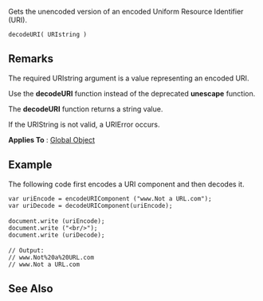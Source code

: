Gets the unencoded version of an encoded Uniform Resource Identifier (URI).

 decodeURI( URIstring )

==Remarks==
The required URIstring argument is a value representing an encoded URI.

Use the '''decodeURI''' function instead of the deprecated '''unescape''' function.

The '''decodeURI''' function returns a string value.

If the URIString is not valid, a URIError occurs.

'''Applies To''' : [[javascript/Global|Global Object]]


==Example==
The following code first encodes a URI component and then decodes it.

 var uriEncode = encodeURIComponent ("www.Not a URL.com");
 var uriDecode = decodeURIComponent(uriEncode);
 
 document.write (uriEncode);
 document.write ("&lt;br/&gt;");
 document.write (uriDecode);
 
 // Output:
 // www.Not%20a%20URL.com
 // www.Not a URL.com

==See Also==

              

              

              
